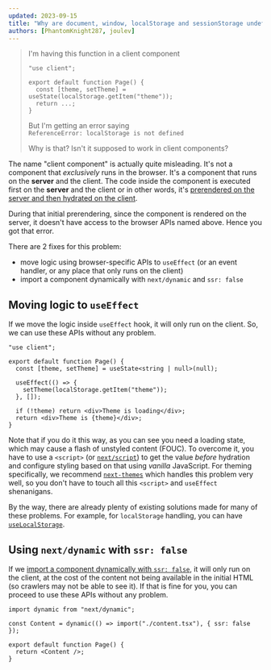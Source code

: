 ```yaml
---
updated: 2023-09-15
title: "Why are document, window, localStorage and sessionStorage undefined in client components?"
authors: [PhantomKnight287, joulev]
---
```


> I'm having this function in a client component
>
> ```tsx
> "use client";
>
> export default function Page() {
>   const [theme, setTheme] = useState(localStorage.getItem("theme"));
>   return ...;
> }
> ```
>
> But I'm getting an error saying  
> `ReferenceError: localStorage is not defined`
>
> Why is that? Isn't it supposed to work in client components?

The name "client component" is actually quite misleading. It's not a component that _exclusively_
runs in the browser. It's a component that runs on the **server** and the client. The code inside
the component is executed first on the **server** and the client or in other words, it's
[prerendered on the server and then hydrated on the client](https://nextjs.org/docs/app/building-your-application/rendering/client-components#full-page-load).

During that initial prerendering, since the component is rendered on the server, it doesn't have
access to the browser APIs named above. Hence you got that error.

There are 2 fixes for this problem:

- move logic using browser-specific APIs to `useEffect` (or an event handler, or any place that only
  runs on the client)
- import a component dynamically with `next/dynamic` and `ssr: false`

## Moving logic to `useEffect`

If we move the logic inside `useEffect` hook, it will only run on the client. So, we can use these
APIs without any problem.

```tsx
"use client";

export default function Page() {
  const [theme, setTheme] = useState<string | null>(null);

  useEffect(() => {
    setTheme(localStorage.getItem("theme"));
  }, []);

  if (!theme) return <div>Theme is loading</div>;
  return <div>Theme is {theme}</div>;
}
```

Note that if you do it this way, as you can see you need a loading state, which may cause a flash of
unstyled content (FOUC). To overcome it, you have to use a `<script>` (or [`next/script`](https://nextjs.org/docs/app/building-your-application/optimizing/scripts))
to get the value *before* hydration and configure styling based on that using *vanilla* JavaScript.
For theming specifically, we recommend [`next-themes`](https://github.com/pacocoursey/next-themes)
which handles this problem very well, so you don't have to touch all this `<script>` and `useEffect`
shenanigans.

By the way, there are already plenty of existing solutions made for many of these problems. For example,
for `localStorage` handling, you can have [`useLocalStorage`](https://usehooks-ts.com/react-hook/use-local-storage).

## Using `next/dynamic` with `ssr: false`

If we [import a component dynamically with `ssr: false`](https://nextjs.org/docs/app/building-your-application/optimizing/lazy-loading#skipping-ssr),
it will only run on the client, at the cost of the content not being available in the initial HTML
(so crawlers may not be able to see it). If that is fine for you, you can proceed to use these APIs
without any problem.

```tsx
import dynamic from "next/dynamic";

const Content = dynamic(() => import("./content.tsx"), { ssr: false });

export default function Page() {
  return <Content />;
}
```
